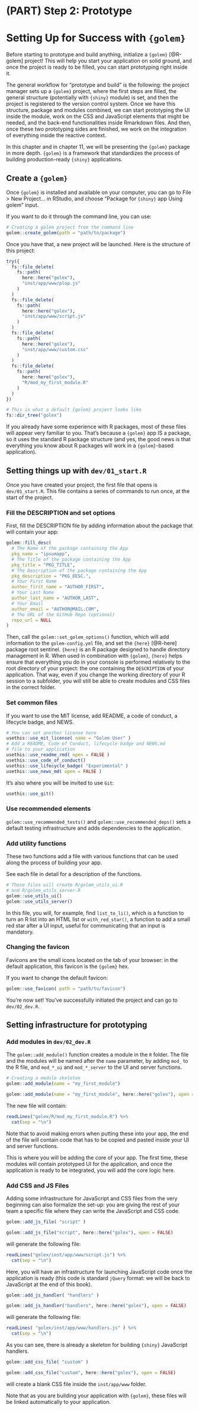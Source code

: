 # (PART) Step 2: Prototype {.unnumbered}

# Setting Up for Success with `{golem}` {#setting-up-for-success}

Before starting to prototype and build anything, initialize a `{golem}` [@R-golem] project!
This will help you start your application on solid ground, and once the project is ready to be filled, you can start prototyping right inside it.

The general workflow for "prototype and build" is the following: the project manager sets up a `{golem}` project, where the first steps are filled, the general structure (potentially with `{shiny}` module) is set, and then the project is registered to the version control system.
Once we have this structure, package and modules combined, we can start prototyping the UI inside the module, work on the CSS and JavaScript elements that might be needed, and the back-end functionalities inside Rmarkdown files.
And then, once these two prototyping sides are finished, we work on the integration of everything inside the reactive context.

In this chapter and in chapter 11, we will be presenting the `{golem}` package in more depth.
`{golem}` is a framework that standardizes the process of building production-ready `{shiny}` applications.

## Create a `{golem}`

Once `{golem}` is installed and available on your computer, you can go to File \> New Project... in RStudio, and choose "Package for `{shiny}` app Using golem" input.

If you want to do it through the command line, you can use:

```r
# Creating a golem project from the command line
golem::create_golem(path = "path/to/package")
```

Once you have that, a new project will be launched.
Here is the structure of this project:

```r
try({
  fs::file_delete(
    fs::path(
      here::here("golex"), 
      "inst/app/www/plop.js"
    )
  )
  fs::file_delete(
    fs::path(
      here::here("golex"), 
      "inst/app/www/script.js"
    )
  )
  fs::file_delete(
    fs::path(
      here::here("golex"), 
      "inst/app/www/custom.css"
    )
  )
  fs::file_delete(
    fs::path(
      here::here("golex"), 
      "R/mod_my_first_module.R"
    )
  )
})

```

```r
# This is what a default {golem} project looks like
fs::dir_tree("golex")
```

If you already have some experience with R packages, most of these files will appear very familiar to you.
That's because a `{golem}` app IS a package, so it uses the standard R package structure (and yes, the good news is that everything you know about R packages will work in a `{golem}`-based application).

## Setting things up with `dev/01_start.R`

Once you have created your project, the first file that opens is `dev/01_start.R`.
This file contains a series of commands to run once, at the start of the project.

### Fill the DESCRIPTION and set options

First, fill the DESCRIPTION file by adding information about the package that will contain your app:

```r
golem::fill_desc(
  # The Name of the package containing the App 
  pkg_name = "ipsumapp", 
  # The Title of the package containing the App 
  pkg_title = "PKG_TITLE", 
  # The Description of the package containing the App 
  pkg_description = "PKG_DESC.", 
  # Your First Name
  author_first_name = "AUTHOR_FIRST", 
  # Your Last Name
  author_last_name = "AUTHOR_LAST", 
  # Your Email
  author_email = "AUTHOR@MAIL.COM", 
  # The URL of the GitHub Repo (optional) 
  repo_url = NULL 
)   
```

Then, call the `golem::set_golem_options()` function, which will add information to the `golem-config.yml` file, and set the `{here}` [@R-here] package root sentinel.
`{here}` is an R package designed to handle directory management in R.
When used in combination with `{golem}`, `{here}` helps ensure that everything you do in your console is performed relatively to the root directory of your project: the one containing the `DESCRIPTION` of your application.
That way, even if you change the working directory of your R session to a subfolder, you will still be able to create modules and CSS files in the correct folder.

### Set common files

If you want to use the MIT license, add README, a code of conduct, a lifecycle badge, and NEWS.

```r
# You can set another license here
usethis::use_mit_license( name = "Golem User" )  
# Add a README, Code of Conduct, lifecycle badge and NEWS.md 
# file to your application
usethis::use_readme_rmd( open = FALSE )
usethis::use_code_of_conduct()
usethis::use_lifecycle_badge( "Experimental" )
usethis::use_news_md( open = FALSE )
```

It's also where you will be invited to use `Git`:

```r
usethis::use_git()
```

### Use recommended elements

`golem::use_recommended_tests()` and `golem::use_recommended_deps()` sets a default testing infrastructure and adds dependencies to the application.

### Add utility functions

These two functions add a file with various functions that can be used along the process of building your app.

See each file in detail for a description of the functions.

```r
# These files will create R/golem_utils_ui.R 
# and R/golem_utils_server.R
golem::use_utils_ui()
golem::use_utils_server()
```

In this file, you will, for example, find `list_to_li()`, which is a function to turn an R list into an HTML list or `with_red_star()`, a function to add a small red star after a UI input, useful for communicating that an input is mandatory.

### Changing the favicon

Favicons are the small icons located on the tab of your browser: in the default application, this favicon is the `{golem}` hex.

If you want to change the default favicon:

```r
golem::use_favicon( path = "path/to/favicon")
```

You're now set!
You've successfully initiated the project and can go to `dev/02_dev.R`.

## Setting infrastructure for prototyping

### Add modules in `dev/02_dev.R`

The `golem::add_module()` function creates a module in the `R` folder.
The file and the modules will be named after the `name` parameter, by adding `mod_` to the R file, and `mod_*_ui` and `mod_*_server` to the UI and server functions.

```r
# Creating a module skeleton
golem::add_module(name = "my_first_module") 
```

```r
golem::add_module(name = "my_first_module", here::here("golex"), open = FALSE) 
```

The new file will contain:

```r
readLines("golex/R/mod_my_first_module.R") %>% 
  cat(sep = "\n")
```

Note that to avoid making errors when putting these into your app, the end of the file will contain code that has to be copied and pasted inside your UI and server functions.

This is where you will be adding the core of your app.
The first time, these modules will contain prototyped UI for the application, and once the application is ready to be integrated, you will add the core logic here.

### Add CSS and JS Files

Adding some infrastructure for JavaScript and CSS files from the very beginning can also formalize the set-up: you are giving the rest of your team a specific file where they can write the JavaScript and CSS code.

```r
golem::add_js_file( "script" )
```

```r
golem::add_js_file("script", here::here("golex"), open = FALSE)
```

will generate the following file:

```r
readLines("golex/inst/app/www/script.js") %>% 
  cat(sep = "\n")
```

Here, you will have an infrastructure for launching JavaScript code once the application is ready (this code is standard `jQuery` format: we will be back to JavaScript at the end of this book).

```r
golem::add_js_handler( "handlers" )
```

```r
golem::add_js_handler("handlers", here::here("golex"), open = FALSE)
```

will generate the following file:

```r
readLines( "golex/inst/app/www/handlers.js" ) %>% 
  cat(sep = "\n")
```

As you can see, there is already a skeleton for building `{shiny}` JavaScript handlers.

```r
golem::add_css_file( "custom" )
```

```r
golem::add_css_file("custom", here::here("golex"), open = FALSE)
```

will create a blank CSS file inside the `inst/app/www` folder.

Note that as you are building your application with `{golem}`, these files will be linked automatically to your application.
